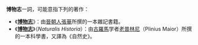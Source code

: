 '''博物志'''一詞，可能意指下列的著作：
* 《'''[[博物志_(張華)|博物志]]'''》：由[[晉朝|晉朝人]][[張華|張華]]所撰的一本雜記書籍。
* 《'''[[博物志_(老普林尼)|博物志]]'''》（''Naturalis Historia''）：由[[古罗马|古羅馬]]学者[[老普林尼|老普林尼]]（Plinius Maior）所撰的一本科學書，又譯為《自然史》。

{{disambig|Cat=三字作品消歧义}}